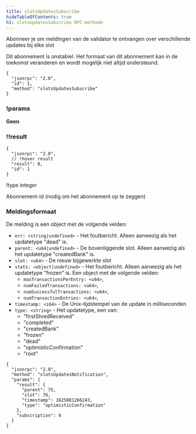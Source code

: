 ```yaml
---
title: slotsUpdatesSubscribe
hideTableOfContents: true
h1: slotsUpdatesSubscribe RPC-methode
---
```


Abonneer je om meldingen van de validator te ontvangen over verschillende
updates bij elke slot

<Callout type="warn">
  Dit abonnement is onstabiel. Het formaat van dit abonnement kan in de toekomst
  veranderen en wordt mogelijk niet altijd ondersteund.
</Callout>

<APIMethod>

```jsonc !!request
{
  "jsonrpc": "2.0",
  "id": 1,
  "method": "slotsUpdatesSubscribe"
}
```

### !params

**Geen**

### !!result

```jsonc !response
{
  "jsonrpc": "2.0",
  // !hover result
  "result": 0,
  "id": 1
}
```

!type integer

Abonnement-id (nodig om het abonnement op te zeggen)

</APIMethod>

### Meldingsformaat

De melding is een object met de volgende velden:

- `err: <string|undefined>` - Het foutbericht. Alleen aanwezig als het
  updatetype "dead" is.
- `parent: <u64|undefined>` - De bovenliggende slot. Alleen aanwezig als het
  updatetype "createdBank" is.
- `slot: <u64>` - De nieuw bijgewerkte slot
- `stats: <object|undefined>` - Het foutbericht. Alleen aanwezig als het
  updatetype "frozen" is. Een object met de volgende velden:
  - `maxTransactionsPerEntry: <u64>`,
  - `numFailedTransactions: <u64>`,
  - `numSuccessfulTransactions: <u64>`,
  - `numTransactionEntries: <u64>`,
- `timestamp: <i64>` - De Unix-tijdstempel van de update in milliseconden
- `type: <string>` - Het updatetype, een van:
  - "firstShredReceived"
  - "completed"
  - "createdBank"
  - "frozen"
  - "dead"
  - "optimisticConfirmation"
  - "root"

```shell
{
  "jsonrpc": "2.0",
  "method": "slotsUpdatesNotification",
  "params": {
    "result": {
      "parent": 75,
      "slot": 76,
      "timestamp": 1625081266243,
      "type": "optimisticConfirmation"
    },
    "subscription": 0
  }
}
```
